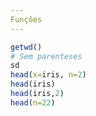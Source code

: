 ```yaml
---
Funçôes
---
```

```r
getwd()
# Sem parenteses
sd
head(x=iris, n=2)
head(iris)
head(iris,2)
head(n=22)
```

